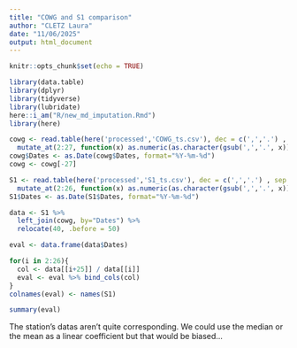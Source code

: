```yaml
---
title: "COWG and S1 comparison"
author: "CLETZ Laura"
date: "11/06/2025"
output: html_document
---
```


```r
knitr::opts_chunk$set(echo = TRUE)
```

```r
library(data.table)
library(dplyr)
library(tidyverse)
library(lubridate)
here::i_am("R/new_md_imputation.Rmd")
library(here)
```

```r
cowg <- read.table(here('processed','COWG_ts.csv'), dec = c(',','.') , sep = ";", header = TRUE) %>% 
  mutate_at(2:27, function(x) as.numeric(as.character(gsub(',','.', x))))
cowg$Dates <- as.Date(cowg$Dates, format="%Y-%m-%d")
cowg <- cowg[-27]
```

```r
S1 <- read.table(here('processed','S1_ts.csv'), dec = c(',','.') , sep = ";", header = TRUE) %>% 
  mutate_at(2:26, function(x) as.numeric(as.character(gsub(',','.', x))))
S1$Dates <- as.Date(S1$Dates, format="%Y-%m-%d")
```

```r
data <- S1 %>%
  left_join(cowg, by="Dates") %>%
  relocate(40, .before = 50)
```

```r
eval <- data.frame(data$Dates)

for(i in 2:26){
  col <- data[[i+25]] / data[[i]]
  eval <- eval %>% bind_cols(col)
}
colnames(eval) <- names(S1)
```

```r
summary(eval)
```
The station's datas aren't quite corresponding. We could use the median or the mean as a linear coefficient but that would be biased...
